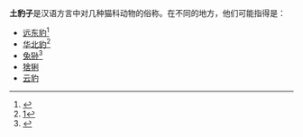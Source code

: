 '''土豹子'''是汉语方言中对几种猫科动物的俗称。在不同的地方，他们可能指得是：

*[[远东豹|远东豹]]<ref>{{Cite web |url=http://news.sina.com.cn/green/2011-10-20/170923335847.shtml |title=存档副本 |accessdate=2016-08-23 |archive-date=2017-07-09 |archive-url=https://web.archive.org/web/20170709190023/http://news.sina.com.cn/green/2011-10-20/170923335847.shtml |dead-url=no }}</ref>
*[[华北豹|华北豹]]<ref>[http://hebei.sina.com.cn/news/s/2015-07-29/detail-ifxfikka1637300.shtml]</ref>
*[[兔狲|兔狲]]<ref>{{Cite web |url=http://lzbs.com.cn/zbxw/2006-12/13/content_964009.htm |title=存档副本 |accessdate=2016-08-23 |archive-date=2016-10-03 |archive-url=https://web.archive.org/web/20161003175724/http://lzbs.com.cn/zbxw/2006-12/13/content_964009.htm |dead-url=no }}</ref>
*[[猞猁|猞猁]]
*[[云豹|云豹]]

{{disambig|T|cat=三字消歧義}}